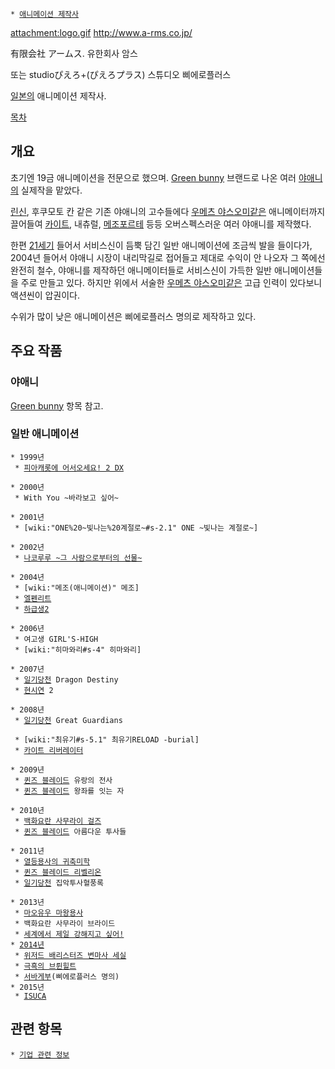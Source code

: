  * [[애니메이션 제작사]]


attachment:logo.gif
http://www.a-rms.co.jp/

有限会社 アームス.
유한회사 암스

또는
studioぴえろ+(ぴえろプラス)
스튜디오 삐에로플러스

[[일본]]의 애니메이션 제작사.

[[목차]]

== 개요 ==
초기엔 19금 애니메이션을 전문으로 했으며. [[Green bunny]] 브랜드로 나온 여러 [[야애니]]의 실제작을 맡았다. 

[[린신]], 후쿠모토 칸 같은 기존 야애니의 고수들에다 [[우메츠 야스오미]]같은 애니메이터까지 끌어들여 [[카이트]], 내츄럴, [[메조포르테]] 등등 오버스펙스러운 여러 야애니를 제작했다. 

한편 [[21세기]] 들어서 서비스신이 듬뿍 담긴 일반 애니메이션에 조금씩 발을 들이다가, 2004년 들어서 야애니 시장이 내리막길로 접어들고 제대로 수익이 안 나오자 그 쪽에선 완전히 철수, 야애니를 제작하던 애니메이터들로 서비스신이 가득한 일반 애니메이션들을 주로 만들고 있다. 하지만 위에서 서술한 [[우메츠 야스오미]]같은 고급 인력이 있다보니 액션씬이 압권이다.

수위가 많이 낮은 애니메이션은 삐에로플러스 명의로 제작하고 있다.

== 주요 작품 ==
=== 야애니 ===
[[Green bunny]] 항목 참고.

=== 일반 애니메이션 ===
 * 1999년
  * [[피아캐롯에 어서오세요! 2 DX]]

 * 2000년
  * With You ~바라보고 싶어~

 * 2001년
  * [wiki:"ONE%20~빛나는%20계절로~#s-2.1" ONE ~빛나는 계절로~]

 * 2002년
  * [[나코루루 ~그 사람으로부터의 선물~]]

 * 2004년
  * [wiki:"메조(애니메이션)" 메조]
  * [[엘펜리트]]
  * [[하급생2]]

 * 2006년
  * 여고생 GIRL'S-HIGH
  * [wiki:"히마와리#s-4" 히마와리]

 * 2007년
  * [[일기당천]] Dragon Destiny
  * [[현시연]] 2

 * 2008년
  * [[일기당천]] Great Guardians

  * [wiki:"최유기#s-5.1" 최유기RELOAD -burial]
  * [[카이트 리버레이터]]

 * 2009년
  * [[퀸즈 블레이드]] 유랑의 전사
  * [[퀸즈 블레이드]] 왕좌를 잇는 자

 * 2010년
  * [[백화요란 사무라이 걸즈]]
  * [[퀸즈 블레이드]] 아름다운 투사들

 * 2011년
  * [[열등용사의 귀축미학]]
  * [[퀸즈 블레이드 리벨리온]]
  * [[일기당천]] 집악투사혈풍록

 * 2013년
  * [[마오유우 마왕용사]]
  * 백화요란 사무라이 브라이드
  * [[세계에서 제일 강해지고 싶어!]]
 * [[2014년]]
  * [[위저드 배리스터즈 변마사 세실]]
  * [[극흑의 브륀힐트]]
  * [[서바게부]](삐에로플러스 명의)
 * 2015년
  * [[ISUCA]]

== 관련 항목 ==
 * [[기업 관련 정보]]

